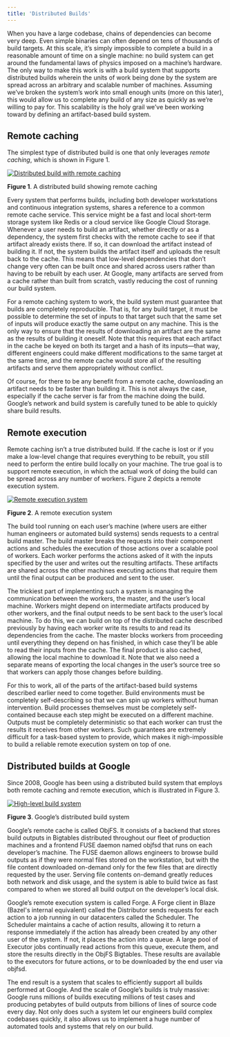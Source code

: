 ```yaml
---
title: 'Distributed Builds'
---
```


When you have a large codebase, chains of dependencies can become very deep.
Even simple binaries can often depend on tens of thousands of build targets. At
this scale, it’s simply impossible to complete a build in a reasonable amount
of time on a single machine: no build system can get around the fundamental
laws of physics imposed on a machine’s hardware. The only way to make this work
is with a build system that supports distributed builds wherein the units of
work being done by the system are spread across an arbitrary and scalable
number of machines. Assuming we’ve broken the system’s work into small enough
units (more on this later), this would allow us to complete any build of any
size as quickly as we’re willing to pay for. This scalability is the holy grail
we’ve been working toward by defining an artifact-based build system.

## Remote caching

The simplest type of distributed build is one that only leverages _remote
caching_, which is shown in Figure 1.

[![Distributed build with remote caching](/versions/6.4.0/images/distributed-build-remote-cache.png)](/images/distributed-build-remote-cache.png)

**Figure 1**. A distributed build showing remote caching

Every system that performs builds, including both developer workstations and
continuous integration systems, shares a reference to a common remote cache
service. This service might be a fast and local short-term storage system like
Redis or a cloud service like Google Cloud Storage. Whenever a user needs to
build an artifact, whether directly or as a dependency, the system first checks
with the remote cache to see if that artifact already exists there. If so, it
can download the artifact instead of building it. If not, the system builds the
artifact itself and uploads the result back to the cache. This means that
low-level dependencies that don’t change very often can be built once and shared
across users rather than having to be rebuilt by each user. At Google, many
artifacts are served from a cache rather than built from scratch, vastly
reducing the cost of running our build system.

For a remote caching system to work, the build system must guarantee that builds
are completely reproducible. That is, for any build target, it must be possible
to determine the set of inputs to that target such that the same set of inputs
will produce exactly the same output on any machine. This is the only way to
ensure that the results of downloading an artifact are the same as the results
of building it oneself. Note that this requires that each artifact in the cache
be keyed on both its target and a hash of its inputs—that way, different
engineers could make different modifications to the same target at the same
time, and the remote cache would store all of the resulting artifacts and serve
them appropriately without conflict.

Of course, for there to be any benefit from a remote cache, downloading an
artifact needs to be faster than building it. This is not always the case,
especially if the cache server is far from the machine doing the build. Google’s
network and build system is carefully tuned to be able to quickly share build
results.

## Remote execution

Remote caching isn’t a true distributed build. If the cache is lost or if you
make a low-level change that requires everything to be rebuilt, you still need
to perform the entire build locally on your machine. The true goal is to support
remote execution, in which the actual work of doing the build can be spread
across any number of workers. Figure 2 depicts a remote execution system.

[![Remote execution system](/versions/6.4.0/images/remote-execution-system.png)](/images/remote-execution-system.png)

**Figure 2**. A remote execution system

The build tool running on each user’s machine (where users are either human
engineers or automated build systems) sends requests to a central build master.
The build master breaks the requests into their component actions and schedules
the execution of those actions over a scalable pool of workers. Each worker
performs the actions asked of it with the inputs specified by the user and
writes out the resulting artifacts. These artifacts are shared across the other
machines executing actions that require them until the final output can be
produced and sent to the user.

The trickiest part of implementing such a system is managing the communication
between the workers, the master, and the user’s local machine. Workers might
depend on intermediate artifacts produced by other workers, and the final output
needs to be sent back to the user’s local machine. To do this, we can build on
top of the distributed cache described previously by having each worker write
its results to and read its dependencies from the cache. The master blocks
workers from proceeding until everything they depend on has finished, in which
case they’ll be able to read their inputs from the cache. The final product is
also cached, allowing the local machine to download it. Note that we also need a
separate means of exporting the local changes in the user’s source tree so that
workers can apply those changes before building.

For this to work, all of the parts of the artifact-based build systems described
earlier need to come together. Build environments must be completely
self-describing so that we can spin up workers without human intervention. Build
processes themselves must be completely self-contained because each step might
be executed on a different machine. Outputs must be completely deterministic so
that each worker can trust the results it receives from other workers. Such
guarantees are extremely difficult for a task-based system to provide, which
makes it nigh-impossible to build a reliable remote execution system on top of
one.

## Distributed builds at Google

Since 2008, Google has been using a distributed build system that employs both
remote caching and remote execution, which is illustrated in Figure 3.

[![High-level build system](/versions/6.4.0/images/high-level-build-system.png)](/images/high-level-build-system.png)

**Figure 3**. Google’s distributed build system

Google’s remote cache is called ObjFS. It consists of a backend that stores
build outputs in Bigtables distributed throughout our fleet of production
machines and a frontend FUSE daemon named objfsd that runs on each developer’s
machine. The FUSE daemon allows engineers to browse build outputs as if they
were normal files stored on the workstation, but with the file content
downloaded on-demand only for the few files that are directly requested by the
user. Serving file contents on-demand greatly reduces both network and disk
usage, and the system is able to build twice as fast compared to when we stored
all build output on the developer’s local disk.

Google’s remote execution system is called Forge. A Forge client in Blaze
(Bazel's internal equivalent) called
the Distributor sends requests for each action to a job running in our
datacenters called the Scheduler. The Scheduler maintains a cache of action
results, allowing it to return a response immediately if the action has already
been created by any other user of the system. If not, it places the action into
a queue. A large pool of Executor jobs continually read actions from this queue,
execute them, and store the results directly in the ObjFS Bigtables. These
results are available to the executors for future actions, or to be downloaded
by the end user via objfsd.

The end result is a system that scales to efficiently support all builds
performed at Google. And the scale of Google’s builds is truly massive: Google
runs millions of builds executing millions of test cases and producing petabytes
of build outputs from billions of lines of source code every day. Not only does
such a system let our engineers build complex codebases quickly, it also allows
us to implement a huge number of automated tools and systems that rely on our
build.
